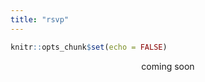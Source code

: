 ```yaml
---
title: "rsvp"
---
```


```r
knitr::opts_chunk$set(echo = FALSE)
```

<center>
coming soon

</center>